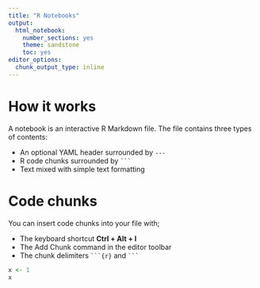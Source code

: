 ```yaml
---
title: "R Notebooks"
output: 
  html_notebook: 
    number_sections: yes
    theme: sandstone
    toc: yes
editor_options: 
  chunk_output_type: inline
---
```


# How it works
A notebook is an interactive R Markdown file. The file contains three types of contents:

* An optional YAML header surrounded by `---`
* R code chunks surrounded by ` ``` `
* Text mixed with simple text formatting

# Code chunks
You can insert code chunks into your file with;

* The keyboard shortcut **Ctrl + Alt + I**
* The Add Chunk command in the editor toolbar
* The chunk delimiters ` ```{r} ` and ` ``` `



```r
x <- 1
x
```

